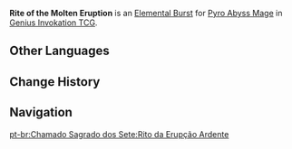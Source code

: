 {{Genius Invokation TCG Skill Infobox
|image      = Rite of the Molten Eruption Character Card Skill.png
|type       = Elemental Burst
|character  = Pyro Abyss Mage
|element    = Pyro
|matching   = 4
|energy     = 3
|effect     = Deals 7 {{Color|Pyro DMG}}.
|order      = 3
}}
'''Rite of the Molten Eruption''' is an [[Character Card Elemental Burst|Elemental Burst]] for [[Pyro Abyss Mage (Character Card)|Pyro Abyss Mage]] in [[Genius Invokation TCG]].

==Other Languages==
{{Other Languages
|en      = Rite of the Molten Eruption
|zhs     = 熔焰地涌之仪
|zhs_rm  = Róngyàn Dìyǒng zhī Yí
|zht     = 熔焰地湧之儀
|zht_rm  = Róngyàn Dìyǒng zhī Yí
|zh_tl   = Rite of Melting Flames Gushing From the Ground
|ja      = 熔炎地涌の儀
|ja_rm   = Youen Chiyuu no Gi{{Assumed}}
|ja_tl   = 
|ko      = 화염 분출의 의식
|ko_rm   = Hwayeom Bunchul-ui Uisik
|ko_tl   = Rite of the Flame Eruption
|es      = Rito de la erupción
|es_tl   = Rite of the Eruption
|fr      = Rite d'éruption de lave
|fr_tl   = Rite of Lava Eruption
|ru      = Ритуал огненного фонтана
|ru_tl   = Ritual of Fire Fountain
|th      = Rite of the Molten Eruption
|vi      = Nghi Thức Dung Nham
|vi_tl   = 
|de      = Ritus der Lavaflut
|de_tl   = Rite of the Lava Flood
|id      = Rite of the Molten Eruption
|pt      = Rito da Erupção Ardente
|pt_tl   = 
|tr      = Erimiş Patlama Şenliği
|tr_tl   = 
|it      = Rito dell'eruzione lavica
|it_tl   = Rite of Lava Eruption
}}

==Change History==
{{Change History|3.3}}

==Navigation==
{{Genius Invokation TCG Skill Navbox|Pyro Abyss Mage}}
[[pt-br:Chamado Sagrado dos Sete:Rito da Erupção Ardente]]